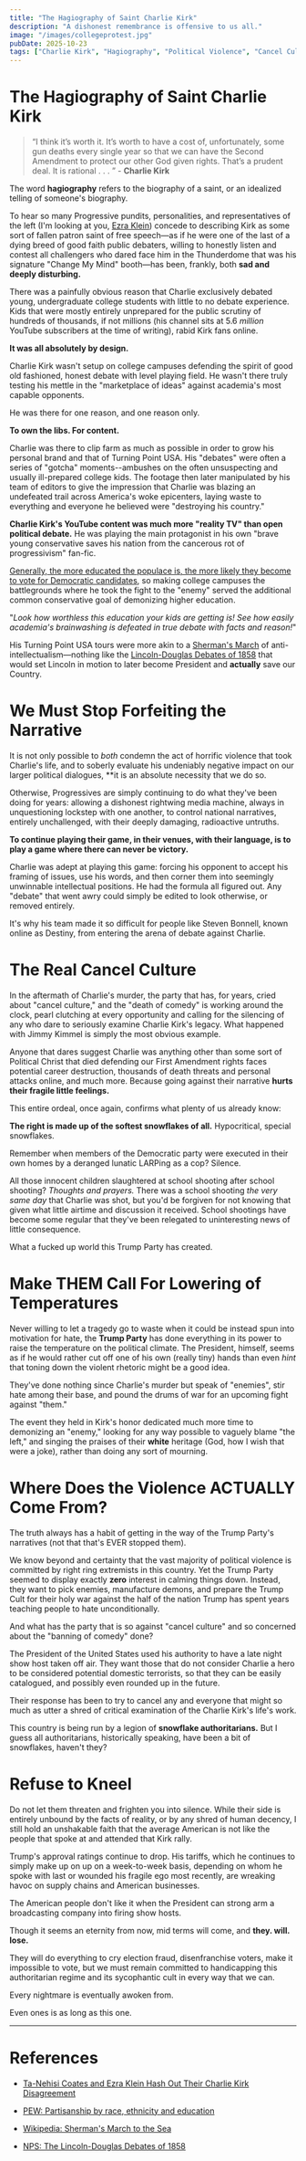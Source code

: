 ```yaml
---
title: "The Hagiography of Saint Charlie Kirk"
description: "A dishonest remembrance is offensive to us all."
image: "/images/collegeprotest.jpg"
pubDate: 2025-10-23
tags: ["Charlie Kirk", "Hagiography", "Political Violence", "Cancel Culture"]
---
```



# The Hagiography of Saint Charlie Kirk

>“I think it’s worth it. It’s worth to have a cost of, unfortunately, some gun deaths every single year so that we can have the Second Amendment to protect our other God given rights. That’s a prudent deal. It is rational . . . ” - **Charlie Kirk**

The word **hagiography** refers to the biography of a saint, or an idealized telling of someone's biography.

To hear so many Progressive pundits, personalities, and representatives of the left (I'm looking at you, [Ezra Klein](https://www.youtube.com/watch?v=UaeoDlLNnok)) concede to describing Kirk as some sort of fallen patron saint of free speech—as if he were one of the last of a dying breed of good faith public debaters, willing to honestly listen and contest all challengers who dared face him in the Thunderdome that was his signature "Change My Mind" booth—has been, frankly, both **sad and deeply disturbing.**

There was a painfully obvious reason that Charlie exclusively debated young, undergraduate college students with little to no debate experience. Kids that were mostly entirely unprepared for the public scrutiny of hundreds of thousands, if not millions (his channel sits at 5.6 *million* YouTube subscribers at the time of writing), rabid Kirk fans online.

**It was all absolutely by design.**

Charlie Kirk wasn't setup on college campuses defending the spirit of good old fashioned, honest debate with level playing field. He wasn't there truly testing his mettle in the "marketplace of ideas" against academia's most capable opponents.

He was there for one reason, and one reason only.

**To own the libs. For content.**

Charlie was there to clip farm as much as possible in order to grow his personal brand and that of Turning Point USA. His "debates"  were often a series of "gotcha" moments--ambushes on the often unsuspecting and usually ill-prepared college kids. The footage then later manipulated by his team of editors to give the impression that Charlie was blazing an undefeated trail across America's woke epicenters, laying waste to everything and everyone he believed were "destroying his country."

**Charlie Kirk's YouTube content was much more "reality TV" than open political debate.** He was playing the main protagonist in his own "brave young conservative saves his nation from the cancerous rot of progressivism" fan-fic.

[Generally, the more educated the populace is, the more likely they become to vote for Democratic candidates](https://www.pewresearch.org/politics/2024/04/09/partisanship-by-race-ethnicity-and-education/), so making college campuses the battlegrounds where he took the fight to the "enemy" served the additional common conservative goal of demonizing higher education.

"_Look how worthless this education your kids are getting is! See how easily academia's brainwashing is defeated in true debate with facts and reason!_"

His Turning Point USA tours were more akin to a [Sherman's March](https://en.wikipedia.org/wiki/Sherman%27s_March_to_the_Sea) of anti-intellectualism—nothing like the [Lincoln-Douglas Debates of 1858](https://www.nps.gov/liho/learn/historyculture/debates.htm) that would set Lincoln in motion to later become President and **actually** save our Country.

# We Must Stop Forfeiting the Narrative

It is not only possible to *both* condemn the act of horrific violence that took Charlie's life, and to soberly evaluate his undeniably negative impact on our larger political dialogues, **it is an absolute necessity that we do so.

Otherwise, Progressives are simply continuing to do what they've been doing for years: allowing a dishonest rightwing media machine, always in unquestioning lockstep with one another, to control national narratives, entirely unchallenged, with their deeply damaging, radioactive untruths.

**To continue playing their game, in their venues, with their language, is to play a game where there can never be victory.**

Charlie was adept at playing this game: forcing his opponent to accept his framing of issues, use his words, and then corner them into seemingly unwinnable intellectual positions. He had the formula all figured out. Any "debate" that went awry could simply be edited to look otherwise, or removed entirely.

It's why his team made it so difficult for people like Steven Bonnell, known online as Destiny, from entering the arena of debate against Charlie.

# The Real Cancel Culture

In the aftermath of Charlie's murder, the party that has, for years, cried about "cancel culture," and the "death of comedy" is working around the clock, pearl clutching at every opportunity and calling for the silencing of any who dare to seriously examine Charlie Kirk's legacy. What happened with Jimmy Kimmel is simply the most obvious example.

Anyone that dares suggest Charlie was anything other than some sort of Political Christ that died defending our First Amendment rights faces potential career destruction, thousands of death threats and personal attacks online, and much more. Because going against their narrative **hurts their fragile little feelings.**

This entire ordeal, once again, confirms what plenty of us already know:

**The right is made up of the softest snowflakes of all.** Hypocritical, special snowflakes.

Remember when members of the Democratic party were executed in their own homes by a deranged lunatic LARPing as a cop? Silence.

All those innocent children slaughtered at school shooting after school shooting? _Thoughts and prayers._ There was a school shooting _the very same day_ that Charlie was shot, but you'd be forgiven for not knowing that given what little airtime and discussion it received. School shootings have become some regular that they've been relegated to uninteresting news of little consequence.

What a fucked up world this Trump Party has created.

# Make THEM Call For Lowering of Temperatures

Never willing to let a tragedy go to waste when it could be instead spun into motivation for hate, the **Trump Party** has done everything in its power to raise the temperature on the political climate. The President, himself, seems as if he would rather cut off one of his own (really tiny) hands than even _hint_ that toning down the violent rhetoric might be a good idea.

They've done nothing since Charlie's murder but speak of "enemies", stir hate among their base, and pound the drums of war for an upcoming fight against "them."

The event they held in Kirk's honor dedicated much more time to demonizing an "enemy," looking for any way possible to vaguely blame "the left," and singing the praises of their **white** heritage (God, how I wish that were a joke), rather than doing any sort of mourning.

# Where Does the Violence ACTUALLY Come From?

The truth always has a habit of getting in the way of the Trump Party's narratives (not that that's EVER stopped them).

We know beyond and certainty that the vast majority of political violence is committed by right ring extremists in this country. Yet the Trump Party seemed to display exactly **zero** interest in calming things down. Instead, they want to pick enemies, manufacture demons, and prepare the Trump Cult for their holy war against the half of the nation Trump has spent years teaching people to hate unconditionally.

And what has the party that is so against "cancel culture" and so concerned about the "banning of comedy" done?

The President of the United States used his authority to have a late night show host taken off air. They want those that do not consider Charlie a hero to be considered potential domestic terrorists, so that they can be easily catalogued, and possibly even rounded up in the future.

Their response has been to try to cancel any and everyone that might so much as utter a shred of critical examination of the Charlie Kirk's life's work.

This country is being run by a legion of **snowflake authoritarians.** But I guess all authoritarians, historically speaking, have been a bit of snowflakes, haven't they?

# Refuse to Kneel

Do not let them threaten and frighten you into silence. While their side is entirely unbound by the facts of reality, or by any shred of human decency, I still hold an unshakable faith that the average American is not like the people that spoke at and attended that Kirk rally.

Trump's approval ratings continue to drop. His tariffs, which he continues to simply make up on up on a week-to-week basis, depending on whom he spoke with last or wounded his fragile ego most recently, are wreaking havoc on supply chains and American businesses.

The American people don't like it when the President can strong arm a broadcasting company into firing show hosts.

Though it seems an eternity from now, mid terms will come, and **they. will. lose.**

They will do everything to cry election fraud, disenfranchise voters, make it impossible to vote, but we must remain committed to handicapping this authoritarian regime and its sycophantic cult in every way that we can.

Every nightmare is eventually awoken from.

Even ones is as long as this one.

---

# References

- [Ta-Nehisi Coates and Ezra Klein Hash Out Their Charlie Kirk Disagreement](https://www.youtube.com/watch?v=UaeoDlLNnok)

- [PEW: Partisanship by race, ethnicity and education](https://www.pewresearch.org/politics/2024/04/09/partisanship-by-race-ethnicity-and-education/)

- [Wikipedia: Sherman's March to the Sea](https://en.wikipedia.org/wiki/Sherman%27s_March_to_the_Sea)

- [NPS: The Lincoln-Douglas Debates of 1858](https://www.nps.gov/liho/learn/historyculture/debates.htm)
